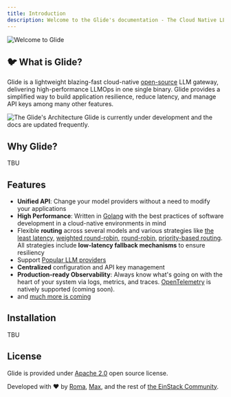 ```yaml
---
title: Introduction
description: Welcome to the Glide's documentation - The Cloud Native LLM Gateway
---
```


<img className="w-full" src={IntroBanner.src} alt="Welcome to Glide" />

## 🐦 What is Glide?

Glide is a lightweight blazing-fast cloud-native [open-source](https://opensource.com/resources/what-open-source) LLM gateway, delivering high-performance LLMOps in one single binary.
Glide provides a simplified way to build application resilience, reduce latency, and manage API keys among many other features.

<img className="w-full" src={Marketecture.src} alt="The Glide's Architecture" />

<Callout type="warning" emoji="⚠️">
    Glide is currently under development and the docs are updated frequently.
</Callout>

## Why Glide?

TBU

## Features

- **Unified API**: Change your model providers without a need to modify your applications
- **High Performance**: Written in [Golang](https://go.dev/) with the best practices of software development in a cloud-native environments in mind
- Flexible **routing** across several models and various strategies like [the least latency](/essentials/routers#least-latency-router), [weighted round-robin](http://localhost:3000/essentials/routers#weighted-round-robin-router), [round-robin](http://localhost:3000/essentials/routers#round-robin-router), [priority-based routing](/essentials/routers#priority-router). All strategies include **low-latency fallback mechanisms** to ensure resiliency
- Support [Popular LLM providers](/essentials/providers)
- **Centralized** configuration and API key management
- **Production-ready Observability**: Always know what's going on with the heart of your system via logs, metrics, and traces. [OpenTelemetry](https://opentelemetry.io/) is natively supported (coming soon).
- and [much more is coming](https://github.com/EinStack/glide/blob/develop/ROADMAP.md)

## Installation

TBU

## License

Glide is provided under [Apache 2.0](https://github.com/EinStack/glide/blob/develop/LICENSE) open source license.

Developed with ❤️ by [Roma](https://github.com/roma-glushko), [Max](https://github.com/mkrueger12), and the rest of [the EinStack Community](https://github.com/EinStack).
